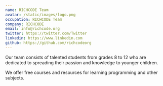 ```yaml
---
name: RICHCODE Team
avatar: /static/images/logo.png
occupation: RICHCODE Team
company: RICHCODE
email: info@richcode.org
twitter: https://twitter.com/Twitter
linkedin: https://www.linkedin.com
github: https://github.com/richcodeorg
---
```


Our team consists of talented students from grades 8 to 12 who are dedicated to spreading their passion and knowledge to younger children.

We offer free courses and resources for learning programming and other subjects.
